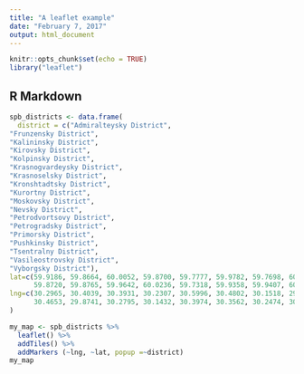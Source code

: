 ```yaml
---
title: "A leaflet example"
date: "February 7, 2017"
output: html_document
---
```


```r
knitr::opts_chunk$set(echo = TRUE)
library("leaflet")
```

## R Markdown

```r

spb_districts <- data.frame(
  district = c("Admiralteysky District",
"Frunzensky District",
"Kalininsky District",
"Kirovsky District",
"Kolpinsky District",
"Krasnogvardeysky District",
"Krasnoselsky District",
"Kronshtadtsky District",
"Kurortny District",
"Moskovsky District",
"Nevsky District",
"Petrodvortsovy District",
"Petrogradsky District",
"Primorsky District",
"Pushkinsky District",
"Tsentralny District",
"Vasileostrovsky District",
"Vyborgsky District"),
lat=c(59.9186, 59.8664, 60.0052, 59.8700, 59.7777, 59.9782, 59.7698, 60.0128, 60.1239, 59.8287,
      59.8720, 59.8765, 59.9642, 60.0236, 59.7318, 59.9358, 59.9407, 60.0389),
lng=c(30.2965, 30.4039, 30.3931, 30.2307, 30.5996, 30.4802, 30.1518, 29.7446, 29.8126, 30.2902,
      30.4653, 29.8741, 30.2795, 30.1432, 30.3974, 30.3562, 30.2474, 30.2291)
)

my_map <- spb_districts %>% 
  leaflet() %>% 
  addTiles() %>% 
  addMarkers (~lng, ~lat, popup =~district)
my_map

```

